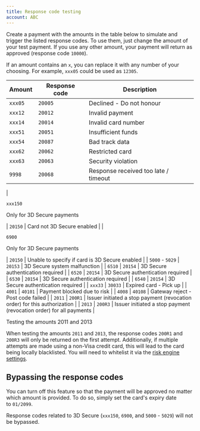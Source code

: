 ```yaml
---
title: Response code testing
account: ABC
---
```



Create a payment with the amounts in the table below to simulate and trigger the listed response codes. To use them, just change the amount of your test payment. If you use any other amount, your payment will return as approved (response code `10000`).

If an amount contains an `x`, you can replace it with any number of your choosing. For example, `xxx05` could be used as `12305`.

| Amount | Response code | Description |
| ---- | ---- | ---- |
| `xxx05` | `20005` | Declined - Do not honour |
| `xxx12` | `20012` | Invalid payment |
| `xxx14` | `20014` | Invalid card number |
| `xxx51` | `20051` | Insufficient funds |
| `xxx54` | `20087` | Bad track data |
| `xxx62` | `20062` | Restricted card |
| `xxx63` | `20063` | Security violation |
| `9998` | `20068` | Response received too late / timeout |
| 

`xxx150`

Only for 3D Secure payments

 | `20150` | Card not 3D Secure enabled |
| 

`6900`

Only for 3D Secure payments

 | `20150` | Unable to specify if card is 3D Secure enabled |
| `5000` - `5029` | `20153` | 3D Secure system malfunction |
| `6510` | `20154` | 3D Secure authentication required |
| `6520` | `20154` | 3D Secure authentication required |
| `6530` | `20154` | 3D Secure authentication required |
| `6540` | `20154` | 3D Secure authentication required |
| `xxx33` | `30033` | Expired card - Pick up |
| `4001` | `40101` | Payment blocked due to risk |
| `4008` | `40108` | Gateway reject - Post code failed |
| `2011` | `200R1` | Issuer initiated a stop payment (revocation order) for this authorization |
| `2013` | `200R3` | Issuer initiated a stop payment (revocation order) for all payments |

Testing the amounts 2011 and 2013

When testing the amounts `2011` and `2013`, the response codes `200R1` and `200R3` will only be returned on the first attempt. Additionally, if multiple attempts are made using a non-Visa credit card, this will lead to the card being locally blacklisted. You will need to whitelist it via the [risk engine settings](/display/DOCS/Risk+engine+settings).

Bypassing the response codes
----------------------------

You can turn off this feature so that the payment will be approved no matter which amount is provided. To do so, simply set the card's expiry date to `01/2099`. 

Response codes related to 3D Secure (`xxx150`, `6900`, and `5000` - `5029`) will not be bypassed.




